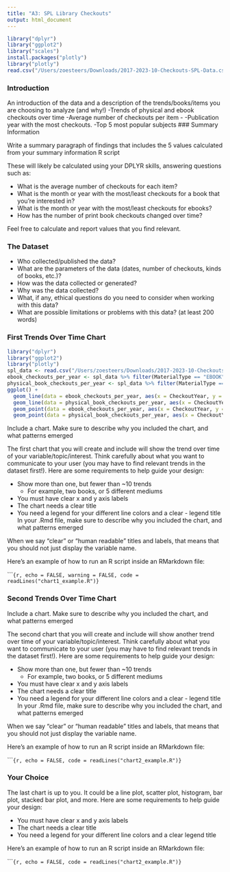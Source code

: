 ```yaml
---
title: "A3: SPL Library Checkouts"
output: html_document
---
```


```r
library("dplyr")
library("ggplot2")
library("scales")
install.packages("plotly")
library("plotly")
read.csv("/Users/zoesteers/Downloads/2017-2023-10-Checkouts-SPL-Data.csv")
```

### Introduction

An introduction of the data and a description of the trends/books/items you are choosing to analyze (and why!) -Trends of physical and ebook checkouts over time -Average number of checkouts per item - -Publication year with the most checkouts. -Top 5 most popular subjects \### Summary Information

Write a summary paragraph of findings that includes the 5 values calculated from your summary information R script

These will likely be calculated using your DPLYR skills, answering questions such as:

-   What is the average number of checkouts for each item?
-   What is the month or year with the most/least checkouts for a book that you're interested in?
-   What is the month or year with the most/least checkouts for ebooks?
-   How has the number of print book checkouts changed over time?

Feel free to calculate and report values that you find relevant.

### The Dataset

-   Who collected/published the data?\
-   What are the parameters of the data (dates, number of checkouts, kinds of books, etc.)?
-   How was the data collected or generated?\
-   Why was the data collected?\
-   What, if any, ethical questions do you need to consider when working with this data?\
-   What are possible limitations or problems with this data? (at least 200 words)

### First Trends Over Time Chart

```r
library("dplyr")
library("ggplot2")
library("plotly")
spl_data <- read.csv("/Users/zoesteers/Downloads/2017-2023-10-Checkouts-SPL-Data.csv")
ebook_checkouts_per_year <- spl_data %>% filter(MaterialType == "EBOOK") %>% group_by(CheckoutYear, MaterialType) %>% summarise(checkouts_per_year = sum(Checkouts))
physical_book_checkouts_per_year <- spl_data %>% filter(MaterialType == "BOOK") %>% group_by(CheckoutYear, MaterialType) %>% summarise(checkouts_per_year = sum(Checkouts))
ggplot() +
  geom_line(data = ebook_checkouts_per_year, aes(x = CheckoutYear, y = checkouts_per_year, color = MaterialType)) +
  geom_line(data = physical_book_checkouts_per_year, aes(x = CheckoutYear, y = checkouts_per_year, color = MaterialType)) +
  geom_point(data = ebook_checkouts_per_year, aes(x = CheckoutYear, y = checkouts_per_year)) +
  geom_point(data = physical_book_checkouts_per_year, aes(x = CheckoutYear, y = checkouts_per_year))

```

Include a chart. Make sure to describe why you included the chart, and what patterns emerged

The first chart that you will create and include will show the trend over time of your variable/topic/interest. Think carefully about what you want to communicate to your user (you may have to find relevant trends in the dataset first!). Here are some requirements to help guide your design:

-   Show more than one, but fewer than \~10 trends
    -   For example, two books, or 5 different mediums
-   You must have clear x and y axis labels
-   The chart needs a clear title 
-   You need a legend for your different line colors and a clear - legend title In your .Rmd file, make sure to describe why you included the chart, and what patterns emerged

When we say "clear" or "human readable" titles and labels, that means that you should not just display the variable name.

Here's an example of how to run an R script inside an RMarkdown file:

\`\`\``{r, echo = FALSE, warning = FALSE, code = readLines("chart1_example.R")}`

### Second Trends Over Time Chart

Include a chart. Make sure to describe why you included the chart, and what patterns emerged

The second chart that you will create and include will show another trend over time of your variable/topic/interest. Think carefully about what you want to communicate to your user (you may have to find relevant trends in the dataset first!). Here are some requirements to help guide your design:

-   Show more than one, but fewer than \~10 trends
    -   For example, two books, or 5 different mediums
-   You must have clear x and y axis labels
-   The chart needs a clear title 
-   You need a legend for your different line colors and a clear - legend title In your .Rmd file, make sure to describe why you included the chart, and what patterns emerged

When we say "clear" or "human readable" titles and labels, that means that you should not just display the variable name.

Here's an example of how to run an R script inside an RMarkdown file:

\`\`\``{r, echo = FALSE, code = readLines("chart2_example.R")}`

### Your Choice

The last chart is up to you. It could be a line plot, scatter plot, histogram, bar plot, stacked bar plot, and more. Here are some requirements to help guide your design:

-   You must have clear x and y axis labels
-   The chart needs a clear title 
-   You need a legend for your different line colors and a clear legend title

Here's an example of how to run an R script inside an RMarkdown file:

\`\`\``{r, echo = FALSE, code = readLines("chart2_example.R")}`

